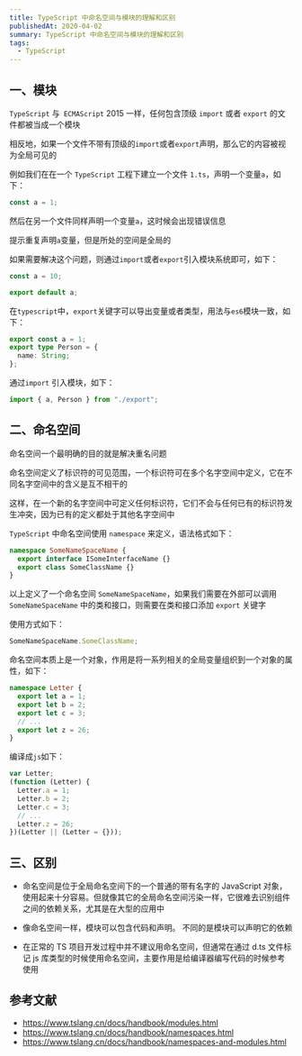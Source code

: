 ```yaml
---
title: TypeScript 中命名空间与模块的理解和区别
publishedAt: 2020-04-02
summary: TypeScript 中命名空间与模块的理解和区别
tags:
  - TypeScript
---
```


## 一、模块

`TypeScript` 与` ECMAScript` 2015 一样，任何包含顶级 `import` 或者 `export` 的文件都被当成一个模块

相反地，如果一个文件不带有顶级的`import`或者`export`声明，那么它的内容被视为全局可见的

例如我们在在一个 `TypeScript` 工程下建立一个文件 `1.ts`，声明一个变量`a`，如下：

```ts
const a = 1;
```

然后在另一个文件同样声明一个变量`a`，这时候会出现错误信息

提示重复声明`a`变量，但是所处的空间是全局的

如果需要解决这个问题，则通过`import`或者`export`引入模块系统即可，如下：

```ts
const a = 10;

export default a;
```

在`typescript`中，`export`关键字可以导出变量或者类型，用法与`es6`模块一致，如下：

```ts
export const a = 1;
export type Person = {
  name: String;
};
```

通过`import` 引入模块，如下：

```ts
import { a, Person } from "./export";
```

## 二、命名空间

命名空间一个最明确的目的就是解决重名问题

命名空间定义了标识符的可见范围，一个标识符可在多个名字空间中定义，它在不同名字空间中的含义是互不相干的

这样，在一个新的名字空间中可定义任何标识符，它们不会与任何已有的标识符发生冲突，因为已有的定义都处于其他名字空间中

`TypeScript` 中命名空间使用 `namespace` 来定义，语法格式如下：

```ts
namespace SomeNameSpaceName {
  export interface ISomeInterfaceName {}
  export class SomeClassName {}
}
```

以上定义了一个命名空间 `SomeNameSpaceName`，如果我们需要在外部可以调用 `SomeNameSpaceName` 中的类和接口，则需要在类和接口添加 `export` 关键字

使用方式如下：

```ts
SomeNameSpaceName.SomeClassName;
```

命名空间本质上是一个对象，作用是将一系列相关的全局变量组织到一个对象的属性，如下：

```ts
namespace Letter {
  export let a = 1;
  export let b = 2;
  export let c = 3;
  // ...
  export let z = 26;
}
```

编译成`js`如下：

```js
var Letter;
(function (Letter) {
  Letter.a = 1;
  Letter.b = 2;
  Letter.c = 3;
  // ...
  Letter.z = 26;
})(Letter || (Letter = {}));
```

## 三、区别

- 命名空间是位于全局命名空间下的一个普通的带有名字的 JavaScript 对象，使用起来十分容易。但就像其它的全局命名空间污染一样，它很难去识别组件之间的依赖关系，尤其是在大型的应用中

- 像命名空间一样，模块可以包含代码和声明。 不同的是模块可以声明它的依赖

- 在正常的 TS 项目开发过程中并不建议用命名空间，但通常在通过 d.ts 文件标记 js 库类型的时候使用命名空间，主要作用是给编译器编写代码的时候参考使用

## 参考文献

- https://www.tslang.cn/docs/handbook/modules.html
- https://www.tslang.cn/docs/handbook/namespaces.html
- https://www.tslang.cn/docs/handbook/namespaces-and-modules.html
